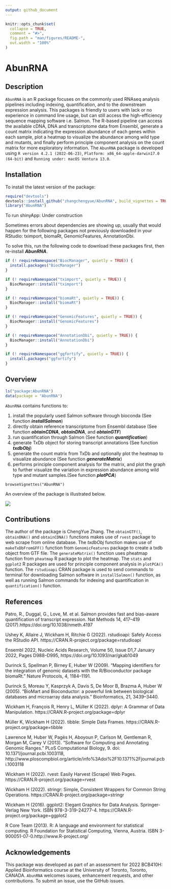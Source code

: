 ```yaml
---
output: github_document
---
```


<!-- README.md is generated from README.Rmd. Please edit that file -->

```r
knitr::opts_chunk$set(
  collapse = TRUE,
  comment = "#>",
  fig.path = "man/figures/README-",
  out.width = "100%"
)
```

# AbunRNA

<!-- badges: start -->
<!-- badges: end -->




## Description

`AbunRNA` is an R package focuses on the commonly used RNAseq analysis pipelines including indexing, quantification, and to the downstream expression analysis. This packages is friendly to users with lack or no experience in command line usage, but can still access the high-efficiency sequence mapping software i.e. Salmon. The R-based pipeline can access the available cDNA, DNA and transcriptome data from Ensembl, generate a count matrix indicating the expression abundance of each genes within each sample, plot a heatmap to visualize the abundance among wild type and mutants, and finally perform principle component analysis on the count matrix for more exploratory information. The `AbunRNA` package is developed using `R version 4.2.1 (2022-06-23)`, `Platform: x86_64-apple-darwin17.0 (64-bit)` and `Running under: macOS Ventura 13.0`.

## Installation

To install the latest version of the package:

``` r
require("devtools")
devtools::install_github("zhangchengyue/AbunRNA", build_vignettes = TRUE)
library("AbunRNA")
```

To run shinyApp:
Under construction


Sometimes errors about dependencies are showing up, usually that would happen for the following packages not previously downloaded in your RStudio: tximport, biomaRt, GenomicFeatures, AnnotationDbi.

To solve this, run the following code to download these packages first, then re-install __*AbunRNA*__.
``` r
if (! requireNamespace("BiocManager", quietly = TRUE)) {
  install.packages("BiocManager")
}

if (! requireNamespace("tximport", quietly = TRUE)) {
  BiocManager::install("tximport")
}

if (! requireNamespace("biomaRt", quietly = TRUE)) {
  BiocManager::install("biomaRt")
}

if (! requireNamespace("GenomicFeatures", quietly = TRUE)) {
  BiocManager::install("GenomicFeatures")
}

if (! requireNamespace("AnnotationDbi", quietly = TRUE)) {
  BiocManager::install("AnnotationDbi")
}

if (! requireNamespace("ggfortify", quietly = TRUE)) {
  install.packages("ggfortify")
}

```

## Overview

``` r
ls("package:AbunRNA")
data(package = "AbunRNA") 
```
`AbunRNA` contains functions to: 

1. install the popularly used Salmon software through bioconda (See function __*installSalmon*__)
2. directly obtain reference transcriptome from Ensembl database (See function __*obtainCDNA*__, __*obtainDNA*__, and __*obtainGTF*__)
3. run quantification through Salmon (See function __*quantification*__)
4. generate TxDb object for storing transcript annotations (See function __*txdbObj*__)
5. generate the count matrix from TxDb and optionally plot the heatmap to visualize abundance (See function __*generateMatrix*__)
6. performs principle component analysis for the matrix, and plot the graph to further visualize the variation in expression abundance among wild type and mutant samples.(See function __*plotPCA*__)
```
browseVignettes("AbunRNA")
```

An overview of the package is illustrated below. 

![](./inst/extdata/OVERVIEW.png)


## Contributions

The author of the package is ChengYue Zhang. The `obtainGTF()`, `obtainDNA()` and `obtainCDNA()` functions makes use of `rvest` package to web scrape from online database. The *txdbObj* function makes use of `makeTxDbFromGFF()` function from `GenomicFeatures` package to create a txdb object from GTF file. The `generateMatrix()` function uses pheatmap function from `pheatmap` R package to plot the heatmap. The `stats` and `ggplot2` R packages are used for principle component analysis in `plotPCA()` function. The `rstudioapi` CRAN package is used to send commands to terminal for downloading Salmon software in `installSalmon()` function, as well as running Salmon commands for indexing and quantification in `quantification()` function.

## References

Patro, R., Duggal, G., Love, M. et al. Salmon provides fast and bias-aware quantification of transcript expression. Nat Methods 14, 417–419 (2017).https://doi.org/10.1038/nmeth.4197

Ushey K, Allaire J, Wickham H, Ritchie G (2022). rstudioapi: Safely Access the RStudio API. https://CRAN.R-project.org/package=rstudioapi

Ensembl 2022, Nucleic Acids Research, Volume 50, Issue D1,7 January 2022, Pages D988–D995, https://doi.org/10.1093/nar/gkab1049

Durinck S, Spellman P, Birney E, Huber W (2009). “Mapping identifiers for the integration of genomic datasets with the R/Bioconductor package biomaRt.” Nature Protocols, 4, 1184–1191.

Durinck S, Moreau Y, Kasprzyk A, Davis S, De Moor B, Brazma A, Huber W (2005). “BioMart and Bioconductor: a powerful link between biological databases and microarray data analysis.” Bioinformatics, 21, 3439–3440.

Wickham H, François R, Henry L, Müller K (2022). dplyr: A Grammar of Data Manipulation. https://CRAN.R-project.org/package=dplyr

Müller K, Wickham H (2022). tibble: Simple Data Frames. https://CRAN.R-project.org/package=tibble

Lawrence M, Huber W, Pagès H, Aboyoun P, Carlson M, Gentleman R, Morgan M, Carey V (2013). “Software for Computing and Annotating Genomic Ranges.” PLoS Computational Biology, 9. doi: 10.1371/journal.pcbi.1003118, http://www.ploscompbiol.org/article/info%3Adoi%2F10.1371%2Fjournal.pcbi.1003118

Wickham H (2022). rvest: Easily Harvest (Scrape) Web Pages. https://CRAN.R-project.org/package=rvest 

Wickham H (2022). stringr: Simple, Consistent Wrappers for Common String Operations. https://CRAN.R-project.org/package=stringr

Wickham H (2016). ggplot2: Elegant Graphics for Data Analysis. Springer-Verlag New York. ISBN 978-3-319-24277-4.  https://CRAN.R-project.org/package=ggplot2

R Core Team (2013). R: A language and environment for statistical computing. R Foundation for Statistical Computing, Vienna, Austria. ISBN 3-900051-07-0.http://www.R-project.org/

## Acknowledgements

This package was developed as part of an assessment for 2022 BCB410H: Applied Bioinformatics course at the University of Toronto, Toronto, CANADA. `AbunRNA` welcomes issues, enhancement requests, and other contributions. To submit an issue, use the GitHub issues.




